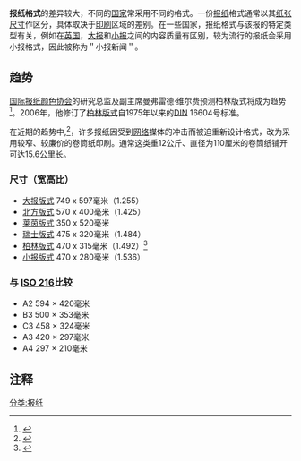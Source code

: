 '''报纸格式'''的差异较大，不同的[[国家|国家]]常采用不同的格式。一份[[报纸|报纸]]格式通常以其[[纸张尺寸|纸张尺寸]]作区分，具体取决于[[印刷|印刷]]区域的差别。在一些国家，报纸格式与该报的特定类型有关，例如在[[英国|英国]]，[[大报|大报]]和[[小报|小报]]之间的内容质量有区别，较为流行的报纸会采用小报格式，因此被称为＂小报新闻＂。

== 趋势 ==
[[国际报纸颜色协会|国际报纸颜色协会]]的研究总监及副主席曼弗雷德·维尔费预测柏林版式将成为趋势<ref>{{Cite web |url=http://www.abacho.com/mobile/news/vermischtes/anzeigen/?news_id=32742 |title=存档副本 |access-date=2013-05-29 |archive-date=2018-04-16 |archive-url=https://web.archive.org/web/20180416134828/http://www.abacho.com/mobile/news/vermischtes/anzeigen/?news_id=32742 |dead-url=no }}</ref>。2006年，他修订了[[柏林版式|柏林版式]]自1975年以来的[[DIN|DIN]] 16604号标准。

在近期的趋势中,<ref>{{cite web|url=http://www.naa.org/technology/pressweb/index.html |title=Press web |publisher=Naa.org |date= |accessdate=2010-12-12 |deadurl=yes |archiveurl=https://web.archive.org/web/20080704154509/http://www.naa.org/technology/pressweb/index.html |archivedate=2008-07-04 }}</ref>，许多报纸因受到[[网络|网络]]媒体的冲击而被迫重新设计格式，改为采用较窄、较廉价的卷筒纸印刷。通常这类重12公斤、直径为110厘米的卷筒纸铺开可达15.6公里长。

=== 尺寸（宽高比） ===
*[[大报|大报版式]] 749 x 597毫米（1.255）
*[[北方版式|北方版式]] 570 x 400毫米（1.425）
*[[莱茵版式|莱茵版式]] 350 x 520毫米
*[[瑞士版式|瑞士版式]] 475 x 320毫米（1.484）
*[[柏林版式|柏林版式]] 470 x 315毫米（1.492）<ref>{{Cite web |url=http://www.guardian.co.uk/newsroom/story/0,,1566507,00.html |title=How we got the measure of a Berliner |access-date=2013-05-29 |archive-date=2008-04-16 |archive-url=https://web.archive.org/web/20080416133446/http://www.guardian.co.uk/newsroom/story/0,,1566507,00.html |dead-url=no }}</ref>
*[[小报|小报版式]] 470 x 280毫米（1.536）

=== 与 [[ISO_216|ISO 216]]比较 ===
*A2 594 × 420毫米
*B3 500 × 353毫米
*C3 458 × 324毫米
*A3 420 × 297毫米
*A4 297 × 210毫米

==注释==
{{reflist}}

[[分类:报纸|分类:报纸]]